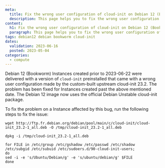 ```yaml
---
meta:
  title: Fix the wrong user configuration of cloud-init on Debian 12 (Bookworm)
  description: This page helps you to fix the wrong user configuration of cloud-init on Debian 12 (Bookworm)
content:
  h1: Fix the wrong user configuration of cloud-init on Debian 12 (Bookworm)
  paragraph: This page helps you to fix the wrong user configuration of cloud-init on Debian 12 (Bookworm)
tags: debian12 debian bookworm cloud-init
dates:
  validation: 2023-06-16
  posted: 2023-05-04
categories:
  - compute
---
```


Debian 12 (Bookworm) Instances created prior to 2023-06-22 were delivered with a version of `cloud-init` preinstalled that came with a wrong user configuration made by the custom-built upstream cloud-init 23.2.
The problem has been fixed for Instances created past the above mentioned date. The Debian 12 image now uses the official Debian Unstable cloud-init package.

To fix the problem on a Instance affected by this bug, run the following steps to fix the issue:

```
wget http://ftp.fr.debian.org/debian/pool/main/c/cloud-init/cloud-init_23.2-1_all.deb -O /tmp/cloud-init_23.2-1_all.deb

dpkg -i /tmp/cloud-init_23.2-1_all.deb

for FILE in /etc/group /etc/gshadow /etc/passwd /etc/shadow /etc/subgid /etc/subuid /etc/sudoers.d/90-cloud-init-users;
do
sed -i -e 's/Ubuntu/Debian/g' -e 's/ubuntu/debian/g' $FILE
done
```